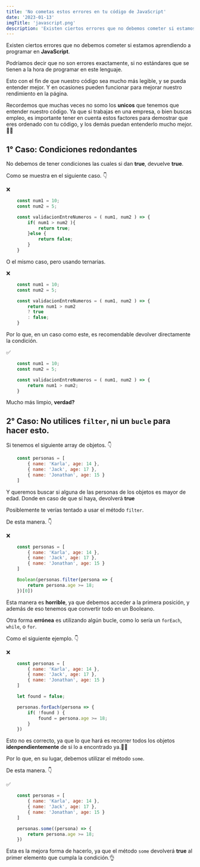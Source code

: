 ```yaml
---
title: 'No cometas estos errores en tu código de JavaScript'
date: '2023-01-13'
imgTitle: 'javascript.png'
description: 'Existen ciertos errores que no debemos cometer si estamos aprendiendo a programar en JavaScript. Aquí te las enseño.✍'
---
```


Existen ciertos errores que no debemos cometer si estamos aprendiendo a programar en **JavaScript**.

Podríamos decir que no son errores exactamente, si no estándares que se tienen a la hora de programar
en este lenguaje.

Esto con el fin de que nuestro código sea mucho más legible, y se pueda entender mejor. Y en ocasiones
pueden funcionar para mejorar nuestro rendimiento en la página.

Recordemos que muchas veces no somo los **unicos** que tenemos que entender nuestro código. Ya que si trabajas en una empresa,
o bien buscas empleo, es importante tener en cuenta estos factores para demostrar que eres ordenado con tu código, y los demás
puedan entenderlo mucho mejor. 👨‍💻

## 1° Caso: Condiciones redondantes 


No debemos de tener condiciones las cuales si dan **true**, devuelve **true**.

Como se muestra en el siguiente caso. 👇

❌
```js
    const num1 = 10;
    const num2 = 5;

    const validacionEntreNumeros = ( num1, num2 ) => {
        if( num1 > num2 ){
            return true;
        }else {
            return false;
        }
    }
```

O el mismo caso, pero usando ternarias.

❌
```js
    const num1 = 10;
    const num2 = 5;

    const validacionEntreNumeros = ( num1, num2 ) => {
        return num1 > num2 
        ? true 
        : false;
    }
```

Por lo que, en un caso como este, es recomendable devolver directamente la condición.

✅
```js
    const num1 = 10;
    const num2 = 5;

    const validacionEntreNumeros = ( num1, num2 ) => {
        return num1 > num2;
    }
```

Mucho más limpio, **verdad?**

## 2° Caso: No utilices `filter`, ni un `bucle` para hacer esto. 

Si tenemos el siguiente array de objetos. 👇

```js
    const personas = [
        { name: 'Karla', age: 14 },
        { name: 'Jack', age: 17 },
        { name: 'Jonathan', age: 15 }
    ]
```

Y queremos buscar si alguna de las personas de los objetos es mayor de edad. Donde en caso de que sí haya, devolverá **true**

Posiblemente te verías tentado a usar el método `filter`. 

De esta manera. 👇

❌
```js
    const personas = [
        { name: 'Karla', age: 14 },
        { name: 'Jack', age: 17 },
        { name: 'Jonathan', age: 15 }
    ]

    Boolean(personas.filter(persona => {
        return persona.age >= 18;
    })[0])
```

Esta manera es **horrible**, ya que debemos acceder a la primera posición, y además de eso tenemos que convertir todo en un Booleano.

Otra forma **errónea** es utilizando algún bucle, como lo sería un `forEach`, `while`, o `for`. 

Como el siguiente ejemplo. 👇


❌
```js
    const personas = [
        { name: 'Karla', age: 14 },
        { name: 'Jack', age: 17 },
        { name: 'Jonathan', age: 15 }
    ]

    let found = false;

    personas.forEach(persona => {
        if( !found ) {
            found = persona.age >= 18;
        }
    })
```

Esto no es correcto, ya que lo que hará es recorrer todos los objetos **idenpendientemente** de si lo a encontrado ya.🤦‍♂️

Por lo que, en su lugar, debemos utilizar el método `some`.

De esta manera. 👇

✅
```js
    const personas = [
        { name: 'Karla', age: 14 },
        { name: 'Jack', age: 17 },
        { name: 'Jonathan', age: 15 }
    ]

    personas.some((persona) => {
        return persona.age >= 18;
    })
```

Esta es la mejora forma de hacerlo, ya que el método `some` devolverá **true** al primer elemento que cumpla la condición.👌